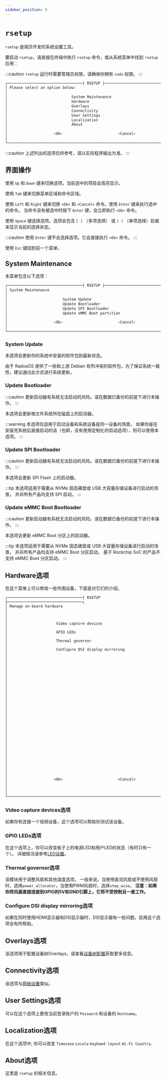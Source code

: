 ```yaml
---
sidebar_position: 0
---
```


# `rsetup`

`rsetup` 是瑞莎开发的系统设置工具。

要启动 `rsetup`，请直接在终端中执行 `rsetup` 命令，或从系统菜单中找到 `rsetup` 应用：

:::caution
`rsetup` 运行时需要管理员权限，请确保你拥有 `sudo` 权限。
:::

```bash
┌──────────────────────────────────┤ RSETUP ├──────────────────────────────────┐
│ Please select an option below:                                               │
│                                                                              │
│                             System Maintenance                               │
│                             Hardware                                         │
│                             Overlays                                         │
│                             Connectivity                                     │
│                             User Settings                                    │
│                             Localization                                     │
│                             About                                            │
│                                                                              │
│                     <Ok>                         <Cancel>                    │
│                                                                              │
└──────────────────────────────────────────────────────────────────────────────┘
```

:::caution
上述列出的选项仅供参考，请以实际程序输出为准。
:::

## 界面操作

使用 `Up` 和 `Down` 键来切换选项。当前选中的项目会高亮显示。

使用 `Tab` 键来切换菜单区域和命令区域。

使用 `Left` 和 `Right` 键来切换 `<Ok>` 和 `<Cancel>` 命令。使用 `Enter` 键来执行选中的命令。
当命令没有被选中时按下 `Enter` 键，会立即执行 `<Ok>` 命令。

使用 `Space` 键选择选项。选项会包含 `[ ]` （多项选择） 或 `( )` （单项选择）前缀来显示当前的选择状态。

:::caution
使用 `Enter` 键不会选择选项。它会直接执行 `<Ok>` 命令。
:::

使用 `Esc` 键回到前一个菜单。

## System Maintenance

本菜单包含以下选项：

```bash
┌──────────────────────────────────┤ RSETUP ├──────────────────────────────────┐
│ System Maintenance                                                           │
│                                                                              │
│                         System Update                                        │
│                         Update Bootloader                                    │
│                         Update SPI Bootloader                                │
│                         Update eMMC Boot partition                           │
│                                                                              │
│                     <Ok>                         <Cancel>                    │
│                                                                              │
└──────────────────────────────────────────────────────────────────────────────┘
```

### System Update

本选项会更新你的系统中安装的软件包到最新状态。

由于 RadxaOS 提供了一些和上游 Debian 有所冲突的软件包，为了保证系统一致性，建议通过此方式进行系统更新。

### Update Bootloader

:::caution
更新启动器有系统无法启动的风险。请在数据已备份的前提下进行本操作。
:::

本选项会更新根文件系统所在磁盘上的启动器。

:::warning
本选项仅适用于启动设备和系统设备是同一设备的场景。
如果你是在安装完系统后直接启动的话（也即，没有使用定制化的启动选项），则可以使用本选项。
:::

### Update SPI Bootloader

:::caution
更新启动器有系统无法启动的风险。请在数据已备份的前提下进行本操作。
:::

本选项会更新 SPI Flash 上的启动器。

:::tip
本选项适用于需要从 NVMe 固态硬盘或 USB 大容量存储设备进行启动的场景。
并非所有产品均支持 SPI 启动。
:::

### Update eMMC Boot Bootloader

:::caution
更新启动器有系统无法启动的风险。请在数据已备份的前提下进行本操作。
:::

本选项会更新 eMMC Boot 分区上的启动器。

:::tip
本选项适用于需要从 NVMe 固态硬盘或 USB 大容量存储设备进行启动的场景。
并非所有产品均支持 eMMC Boot 分区启动。
基于 Rockchip SoC 的产品不支持 eMMC Boot 分区启动。
:::

## Hardware选项

在这个菜单上可以修改一些外围设备，下面是对它们的介绍。

```
┌──────────────────────────────────┤ RSETUP ├──────────────────────────────────┐
│ Manage on-board hardware                                                     │
│                                                                              │
│                      Video capture devices                                   │
│                      GPIO LEDs                                               │
│                      Thermal governor                                        │
│                      Configure DSI display mirroring                         │
│                                                                              │
│                                                                              │
│                                                                              │
│                                                                              │
│                                                                              │
│                                                                              │
│                                                                              │
│                                                                              │
│                                                                              │
│                                                                              │
│                                                                              │
│                                                                              │
│                                                                              │
│                                                                              │
│                     <Ok>                         <Cancel>                    │
│                                                                              │
└──────────────────────────────────────────────────────────────────────────────┘
```

### Video capture devices选项

如果你有连接一个视频设备，这个选项可以帮助你测试该设备。

### GPIO LEDs选项

在这个选项上，你可以改变板子上的电源LED和用户LED的状态（有时只有一个）。
详细情况请参考[LED设置](/radxa-os/rsetup/led)。

### Thermal governor选项

该模块用于调整风扇和其他温度选项。
一般来说，当使用直流风扇或不使用风扇时，选择`power_allocator`，当使用PWM风扇时，选择`step_wise`。
**注意：如果你将风扇直接连接到GPIO的5V和GND引脚上，它将不受控制且一直工作。**

### Configure DSI display mirroring选项

如果在同时使用HDMI显示器和DSI显示器时，DSI显示器有一些问题，启用这个选项会有所帮助。

## Overlays选项

该选项用于配置设备树Overlays，请查看[设备树配置](/radxa-os/rsetup/devicetree)获取更多信息。

## Connectivity选项

该选项与[网络设置](/radxa-os/config/network.md)类似。

## User Settings选项

可以在这个选项上更改当前登录账户的 `Password` 和设备的 `Hostname`。

## Localization选项

在这个选项中, 你可以改变 `Timezone` `Locale` `Keybaed layout` `Wi-Fi Country`.

## About选项

这里是 `rsetup` 的相关信息。
